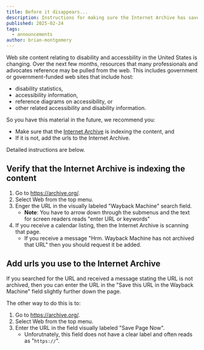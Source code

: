 ```yaml
---
title: Before it disappears...
description: Instructions for making sure the Internet Archive has saved important accessibility references
published: 2025-02-24
tags:
  - announcements
author: brian-montgomery
---
```

Web site content relating to disability and accessbility in the United States is changing. Over the next few months, resources that many professionals and advocates reference may be pulled from the web. This includes government or government-funded web sites that include host:
- disability statistics,
- accessibility information,
- reference diagrams on accessibility, or
- other related accessibility and disability information.

So you have this material in the future, we recommend you:
- Make sure that the [Internet Archive](https://archive.org/) is indexing the content, and
- If it is not, add the urls to the Internet Archive.

Detailed instructions are below.

## Verify that the Internet Archive is indexing the content
1. Go to https://archive.org/.
2. Select Web from the top menu.
3. Enger the URL in the visually labeled "Wayback Machine" search field.
   - **Note**: You have to arrow down through the submenus and the text for screen readers reads "enter URL or keywords"
4. If you receive a calendar listing, then the Internet Archive is scanning that page.
   - If you receive a message "Hrm. Wayback Machine has not archived that URL" then you should request it be added.

## Add urls you use to the Internet Archive
If you searched for the URL and received a message stating the URL is not archived, then you can enter the URL in the "Save this URL in the Wayback Machine" field slightly further down the page. 

The other way to do this is to:
1. Go to https://archive.org/.
2. Select Web from the top menu.
3. Enter the URL in the field visually labeled "Save Page Now".
   - Unforutnately, this field does not have a clear label and often reads as "``https://``".